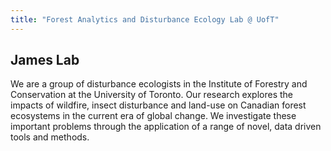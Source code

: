 ```yaml
---
title: "Forest Analytics and Disturbance Ecology Lab @ UofT"
---
```


## James Lab
We are a group of disturbance ecologists in the Institute of Forestry and Conservation at the University of Toronto. Our research explores the impacts of wildfire, insect disturbance and land-use on Canadian forest ecosystems in the current era of global change. We investigate these important problems through the application of a range of novel, data driven tools and methods.